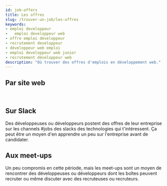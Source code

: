 ```yaml
---
id: job-offers
title: Les offres
slug: /trouver-un-job/les-offres
keywords:
- emploi developpeur
-	emploi developpeur web
- offre emploi développeur
- recrutement developpeur
- développeur web emploi
- emploi developpeur web junior
- recrutement développeur web
description: "Où trouver des offres d'emplois en développement web."
---
```



## Par site web

<div class="container">
  <HorizontalCard
    src='/img/find_a_job/job_offers/talent_io.png'
    alt='Logo Talent.io'
    href='https://www.talent.io/p/fr-fr/home'
    title='Talent.io'
    description="Création d'un profil sur le site puis les boîtes contactent les candidates ou candidats."
  />

  <HorizontalCard
    src='/img/find_a_job/job_offers/wttj.jpg'
    alt='Logo Welcome To The Jungle'
    href='https://www.welcometothejungle.com/fr/jobs'
    title='Welcome To The Jungle'
    description="Possibilité de filtrer les offres par localisation, secteur d'activités, type de contrat, niveau d'expérience, nombre de salariés, télétravail... Sur chaque offre il est possible d'accéder à la page de l'entreprise avec une présentation de l'équipe et de la tech."
  />
</div><br/>

## Sur Slack
Des développeuses ou développeurs postent des offres de leur entreprise sur les channels #jobs des slacks des technologies qui t'intéressent. Ça peut être un moyen d'en apprendre un peu sur l'entreprise avant de candidater.

<div class="container">
  <div class="row">
    <div class="col col--4">
      <Avatar 
        src='/img/find_a_job/job_offers/paris_rb.jpeg'
        alt='Logo Paris.rb'
        href='https://parisrb-slack-invite.herokuapp.com/'
        title='Paris.rb'
      />
    </div>
    <div class="col col--4">
      <Avatar 
        src='/img/find_a_job/job_offers/ladies_of_code.jpeg'
        alt='Logo Ladies of code'
        href='https://docs.google.com/forms/d/e/1FAIpQLSf6UX2cil5u44Odowx0dRJynLwoM31-Nn3Fuj51Okf4lRBPUw/viewform?usp=send_form'
        title='Paris.rb'
      />
    </div>
  </div>
</div>

## Aux meet-ups
Un peu compromis en cette période, mais les meet-ups sont un moyen de rencontrer des développeuses ou développeurs dont les boîtes peuvent recruter ou même discuter avec des recruteuses ou recruteurs.

<div class="container">
  <div class="row">
    <div class="col col--4">
      <Avatar 
        src='/img/find_a_job/job_offers/paris_rb.jpeg'
        alt='Logo Paris.rb'
        href='https://www.meetup.com/fr-FR/parisrb/'
        title='Paris.rb'
      />
    </div>
    <div class="col col--4">
      <Avatar 
        src='/img/find_a_job/job_offers/paris_js.png'
        alt='Logo ParisJS'
        href='https://www.meetup.com/fr-FR/Paris-js/'
        title='ParisJS'
      />
    </div>
  </div>
</div>
